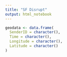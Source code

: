 ```yaml
---
title: "SF Disrupt"
output: html_notebook
---
```


```r
geodata <- data.frame(
  SenderID = character(),
  Time = character(),
  Longitude = character(),
  Latitude = character()
)
```

